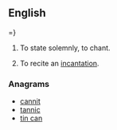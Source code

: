 ==English==

=}

# {{rare}} To state solemnly, to chant.
# To recite an [[incantation]].

===Anagrams===
* [[cannit#English|cannit]]
* [[tannic#English|tannic]]
* [[tin can#English|tin can]]